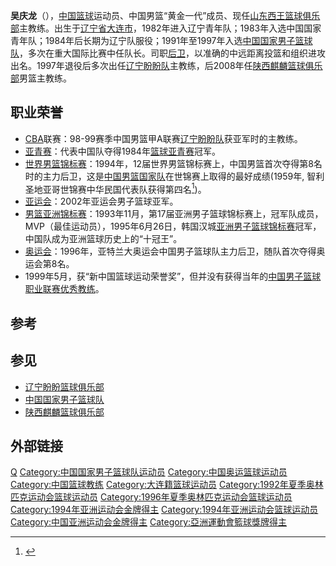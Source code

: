 {{篮球运动员
| name = 吴庆龙
| position = [[主教练|主教练]] 
| league = [[CBA|CBA]]
| nickname = 
| height = 191公分
| weight = 100公斤
| team = 青岛国信双星
| nationality = CHN
| birth_date =1965年12月27号
| birth_place = [[辽宁省|辽宁省]], [[大连市|大连市]]
| career_start = 1982年
| career_end = 1997年
| former_teams = [[辽宁盼盼篮球俱乐部|辽宁盼盼篮球俱乐部]]
}}
'''吴庆龙'''（{{bd|1965年|12月27日|catIdx=W吴}}），[[中国|中国]][[篮球|篮球]]运动员、中国男篮“黄金一代”成员、现任[[山东西王篮球俱乐部|山东西王篮球俱乐部]]主教练。出生于[[辽宁省|辽宁省]][[大连市|大连市]]，1982年进入辽宁青年队；1983年入选中国国家青年队；1984年后长期为辽宁队服役；1991年至1997年入选[[中国国家男子篮球队|中国国家男子篮球队]]，多次在重大国际比赛中任队长。司职[[后卫|后卫]]，以准确的中远距离投篮和组织进攻出名。1997年退役后多次出任[[辽宁盼盼篮球俱乐部|辽宁盼盼队]]主教练，后2008年任[[陕西麒麟篮球俱乐部|陕西麒麟篮球俱乐部]]男篮主教练。

== 职业荣誉 ==

*[[CBA|CBA]]联赛：98-99赛季中国男篮甲A联赛[[辽宁盼盼篮球俱乐部|辽宁盼盼队]]获亚军时的主教练。
*[[亚青赛|亚青赛]]：代表中国队夺得1984年[[篮球亚青赛|篮球亚青赛]]冠军。　　
*[[世界男篮锦标赛|世界男篮锦标赛]]：1994年，12届世界男篮锦标赛上，中国男篮首次夺得第8名时的主力后卫，这是[[中国男篮国家队|中国男篮国家队]]在世锦赛上取得的最好成绩(1959年,  智利圣地亚哥世锦赛中华民国代表队获得第四名<ref>{{Cite web |url=http://www.sports-hotline.com.tw/richlee/worldbkn_3.htm |title=1959第三屆世界盃 中華男籃巧獲第四名 |accessdate=2009-08-24 |archive-date=2007-08-21 |archive-url=https://web.archive.org/web/20070821013139/http://sports-hotline.com.tw/richlee/worldbkn_3.htm |dead-url=yes }}</ref>)。
*[[亚运会|亚运会]]：2002年亚运会男子篮球亚军。
*[[男篮亚洲锦标赛|男篮亚洲锦标赛]]：1993年11月，第17届亚洲男子篮球锦标赛上，冠军队成员，MVP（最佳运动员），1995年6月26日，韩国汉城[[亚洲男子篮球锦标赛|亚洲男子篮球锦标赛]]冠军，中国队成为亚洲篮球历史上的“十冠王”。
*[[奥运会|奥运会]]：1996年，亚特兰大奥运会中国男子篮球队主力后卫，随队首次夺得奥运会第8名。
*1999年5月，获“新中国篮球运动荣誉奖”，但并没有获得当年的[[中国男子篮球职业联赛优秀教练|中国男子篮球职业联赛优秀教练]]。

==参考==
{{reflist}}

== 参见 ==
*[[辽宁盼盼篮球俱乐部|辽宁盼盼篮球俱乐部]]
*[[中国国家男子篮球队|中国国家男子篮球队]]
*[[陕西麒麟篮球俱乐部|陕西麒麟篮球俱乐部]]

== 外部链接 ==
{{1991年男篮亚锦赛中国队阵容}}
{{1992年夏季奥运会中国男子篮球阵容}}
{{1993年男篮亚锦赛中国队阵容}}
{{中国1994年世界篮球锦标赛参赛名单}}
{{1995年男篮亚锦赛中国队阵容}}
{{1996年奥运会男子篮球中国参赛名单}}
{{1997年男篮亚锦赛中国队阵容}}

{{Authority control}}
{{DEFAULTSORT:Wu吴}}
[[Category:吴姓|Q]]
[[Category:中国国家男子篮球队运动员|Category:中国国家男子篮球队运动员]]
[[Category:中国奥运篮球运动员|Category:中国奥运篮球运动员]]
[[Category:中国篮球教练|Category:中国篮球教练]]
[[Category:大连籍篮球运动员|Category:大连籍篮球运动员]]
[[Category:1992年夏季奥林匹克运动会篮球运动员|Category:1992年夏季奥林匹克运动会篮球运动员]]
[[Category:1996年夏季奥林匹克运动会篮球运动员|Category:1996年夏季奥林匹克运动会篮球运动员]]
[[Category:1994年亚洲运动会金牌得主|Category:1994年亚洲运动会金牌得主]]
[[Category:1994年亚洲运动会篮球运动员|Category:1994年亚洲运动会篮球运动员]]
[[Category:中国亚洲运动会金牌得主|Category:中国亚洲运动会金牌得主]]
[[Category:亞洲運動會籃球獎牌得主|Category:亞洲運動會籃球獎牌得主]]